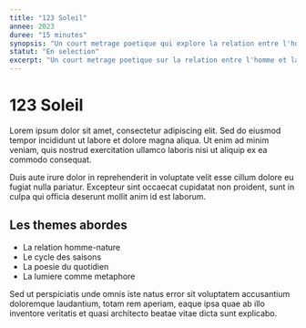 ```yaml
---
title: "123 Soleil"
annee: 2023
duree: "15 minutes"
synopsis: "Un court metrage poetique qui explore la relation entre l'homme et la nature a travers le prisme de la lumiere."
statut: "En selection"
excerpt: "Un court metrage poetique sur la relation entre l'homme et la nature."
---
```


# 123 Soleil

Lorem ipsum dolor sit amet, consectetur adipiscing elit. Sed do eiusmod tempor incididunt ut labore et dolore magna aliqua. Ut enim ad minim veniam, quis nostrud exercitation ullamco laboris nisi ut aliquip ex ea commodo consequat.

Duis aute irure dolor in reprehenderit in voluptate velit esse cillum dolore eu fugiat nulla pariatur. Excepteur sint occaecat cupidatat non proident, sunt in culpa qui officia deserunt mollit anim id est laborum.

## Les themes abordes

- La relation homme-nature
- Le cycle des saisons
- La poesie du quotidien
- La lumiere comme metaphore

Sed ut perspiciatis unde omnis iste natus error sit voluptatem accusantium doloremque laudantium, totam rem aperiam, eaque ipsa quae ab illo inventore veritatis et quasi architecto beatae vitae dicta sunt explicabo.